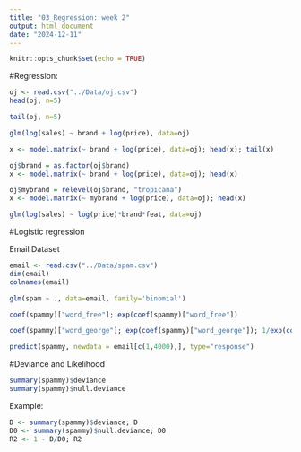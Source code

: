```yaml
---
title: "03_Regression: week 2"
output: html_document
date: "2024-12-11"
---
```


```r
knitr::opts_chunk$set(echo = TRUE)
```

#Regression: 

```r
oj <- read.csv("../Data/oj.csv")
head(oj, n=5)
```

```r
tail(oj, n=5)
```

```r
glm(log(sales) ~ brand + log(price), data=oj)
```

```r
x <- model.matrix(~ brand + log(price), data=oj); head(x); tail(x)
```

```r
oj$brand = as.factor(oj$brand)
x <- model.matrix(~ brand + log(price), data=oj); head(x)
```

```r
oj$mybrand = relevel(oj$brand, "tropicana")
x <- model.matrix(~ mybrand + log(price), data=oj); head(x)
```

```r
glm(log(sales) ~ log(price)*brand*feat, data=oj)
```

#Logistic regression

Email Dataset
```r
email <- read.csv("../Data/spam.csv")
dim(email)
colnames(email)
```

```r
glm(spam ~ ., data=email, family='binomial')
```

```r
coef(spammy)["word_free"]; exp(coef(spammy)["word_free"])
```

```r
coef(spammy)["word_george"]; exp(coef(spammy)["word_george"]); 1/exp(coef(spammy)["word_george"])
```

```r
predict(spammy, newdata = email[c(1,4000),], type="response")
```

#Deviance and Likelihood
```r
summary(spammy)$deviance
summary(spammy)$null.deviance
```

Example: 
```r
D <- summary(spammy)$deviance; D
D0 <- summary(spammy)$null.deviance; D0
R2 <- 1 - D/D0; R2
```
